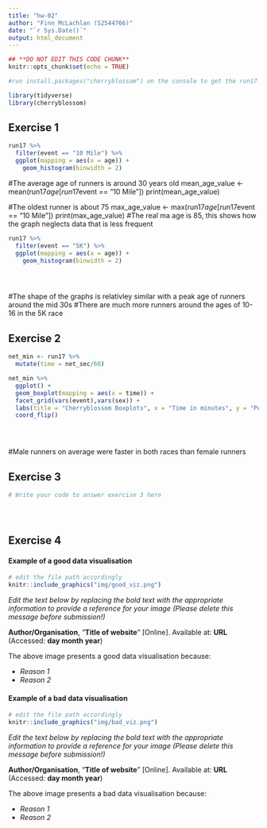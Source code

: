 ```yaml
---
title: "hw-02"
author: "Finn McLachlan (S2544766)"
date: "`r Sys.Date()`"
output: html_document
---
```


```r
## **DO NOT EDIT THIS CODE CHUNK**
knitr::opts_chunk$set(echo = TRUE)

#run install.packages("cherryblossom") on the console to get the run17 dataset

library(tidyverse)
library(cherryblossom)  
```



## Exercise 1

```r
run17 %>%
  filter(event == "10 Mile") %>%
  ggplot(mapping = aes(x = age)) +
    geom_histogram(binwidth = 2)
```


#The average age of runners is around 30 years old
   mean_age_value <- mean(run17$age[run17$event == "10 Mile"])
    print(mean_age_value)
    
#The oldest runner is about 75
  max_age_value <- max(run17$age[run17$event == "10 Mile"])
    print(max_age_value)
  #The real ma age is 85, this shows how the graph neglects data that is less frequent
  

```r
run17 %>%
  filter(event == "5K") %>%
  ggplot(mapping = aes(x = age)) +
    geom_histogram(binwidth = 2)





```


#The shape of the graphs is relativley similar with a peak age of runners around the mid 30s
#There are much more runners around the ages of 10-16 in the 5K race


## Exercise 2

```r
net_min <- run17 %>%
  mutate(time = net_sec/60)

net_min %>%
  ggplot() +
  geom_boxplot(mapping = aes(x = time)) +
  facet_grid(vars(event),vars(sex)) +
  labs(title = "Cherryblossom Boxplots", x = "Time in minutes", y = "Percentage of Runners") +
  coord_flip()
 




```

#Male runners on average were faster in both races than female runners




## Exercise 3

```r
# Write your code to answer exercise 3 here





```





## Exercise 4

#### Example of a good data visualisation

```r
# edit the file path accordingly
knitr::include_graphics("img/good_viz.png")
```

_Edit the text below by replacing the bold text with the appropriate information to provide a reference for your image (Please delete this message before submission!)_

**Author/Organisation**, "**Title of website**" [Online]. Available at: **URL** (Accessed: **day month year**)


The above image presents a good data visualisation because:

-   _Reason 1_
-   _Reason 2_


#### Example of a bad data visualisation


```r
# edit the file path accordingly
knitr::include_graphics("img/bad_viz.png")
```

_Edit the text below by replacing the bold text with the appropriate information to provide a reference for your image (Please delete this message before submission!)_

**Author/Organisation**, "**Title of website**" [Online]. Available at: **URL** (Accessed: **day month year**)



The above image presents a bad data visualisation because:

-   _Reason 1_
-   _Reason 2_


